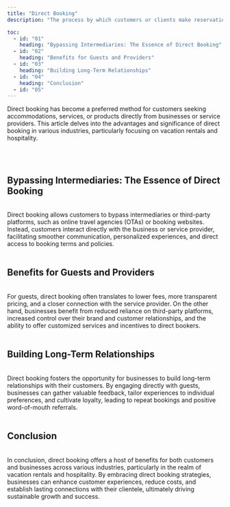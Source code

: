 ```yaml
---
title: "Direct Booking"
description: "The process by which customers or clients make reservations or purchases directly from a business or service provider, without involving intermediaries or third-party platforms. In the context of vacation rentals or hospitality, direct booking typically involves customers booking accommodations directly from property owners or management companies, bypassing online travel agencies (OTAs) or booking platforms like Airbnb or Booking.com. Direct booking offers several advantages, including better communication between guests and hosts, lower fees for both parties, more control over booking terms and policies, and the potential for building long-term relationships with customers."

toc:
  - id: "01"
    heading: "Bypassing Intermediaries: The Essence of Direct Booking"
  - id: "02"
    heading: "Benefits for Guests and Providers"
  - id: "03"
    heading: "Building Long-Term Relationships"
  - id: "04"
    heading: "Conclusion"
  - id: "05"
---
```


Direct booking has become a preferred method for customers seeking accommodations, services, or products directly from businesses or service providers. This article delves into the advantages and significance of direct booking in various industries, particularly focusing on vacation rentals and hospitality.

<br />
<br />

## Bypassing Intermediaries: The Essence of Direct Booking

<br />
Direct booking allows customers to bypass intermediaries or third-party platforms,
such as online travel agencies (OTAs) or booking websites. Instead, customers interact
directly with the business or service provider, facilitating smoother communication,
personalized experiences, and direct access to booking terms and policies.

<br />
<br />

## Benefits for Guests and Providers

<br />
For guests, direct booking often translates to lower fees, more transparent pricing,
and a closer connection with the service provider. On the other hand, businesses
benefit from reduced reliance on third-party platforms, increased control over their
brand and customer relationships, and the ability to offer customized services and
incentives to direct bookers.

<br />
<br />

## Building Long-Term Relationships

<br />
Direct booking fosters the opportunity for businesses to build long-term relationships
with their customers. By engaging directly with guests, businesses can gather valuable
feedback, tailor experiences to individual preferences, and cultivate loyalty, leading
to repeat bookings and positive word-of-mouth referrals.

<br />
<br />

## Conclusion

<br />
In conclusion, direct booking offers a host of benefits for both customers and businesses
across various industries, particularly in the realm of vacation rentals and hospitality.
By embracing direct booking strategies, businesses can enhance customer experiences,
reduce costs, and establish lasting connections with their clientele, ultimately
driving sustainable growth and success.

<br />
<br />

